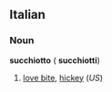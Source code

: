 ==Italian==
===Noun===
'''succhiotto''' {{m}} ({{p}} '''succhiotti''')

#[[love bite]], [[hickey]] (''US'')